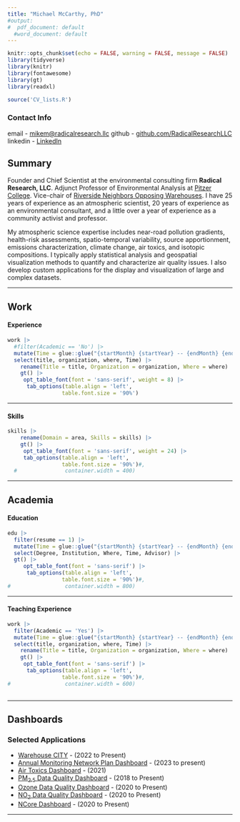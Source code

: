 ```yaml
---
title: "Michael McCarthy, PhD"
#output:
#  pdf_document: default
  #word_document: default
---
```


```r
knitr::opts_chunk$set(echo = FALSE, warning = FALSE, message = FALSE)
library(tidyverse)
library(knitr)
library(fontawesome)
library(gt)
library(readxl)

source('CV_lists.R')

```

### Contact Info

email - [mikem\@radicalresearch.llc](mailto:mikem@radicalresearch.llc){.email} github - [github.com/RadicalResearchLLC](https://github.com/RadicalResearchLLC) linkedin - [LinkedIn](https://www.linkedin.com/in/mike-mccarthy-7966964/)

## Summary

Founder and Chief Scientist at the environmental consulting firm **Radical Research, LLC**. Adjunct Professor of Environmental Analysis at [Pitzer College](https://www.pitzer.edu/). Vice-chair of [Riverside Neighbors Opposing Warehouses](https://sites.google.com/view/rivnow/). I have 25 years of experience as an atmospheric scientist, 20 years of experience as an environmental consultant, and a little over a year of experience as a community activist and professor.

My atmospheric science expertise includes near-road pollution gradients, health-risk assessments, spatio-temporal variability, source apportionment, emissions characterization, climate change, air toxics, and isotopic compositions. I typically apply statistical analysis and geospatial visualization methods to quantify and characterize air quality issues. I also develop custom applications for the display and visualization of large and complex datasets.

<hr>

## Work {.domain-header}

#### Experience

```r
work |> 
  #filter(Academic == 'No') |>
  mutate(Time = glue::glue("{startMonth} {startYear} -- {endMonth} {endYear}",.na = '')) |> 
  select(title, organization, where, Time) |> 
    rename(Title = title, Organization = organization, Where = where) |> 
    gt() |> 
     opt_table_font(font = 'sans-serif', weight = 8) |> 
      tab_options(table.align = 'left',
                 table.font.size = '90%')

```

<hr>

#### Skills

```r

skills |> 
    rename(Domain = area, Skills = skills) |> 
    gt() |> 
     opt_table_font(font = 'sans-serif', weight = 24) |> 
     tab_options(table.align = 'left',
                 table.font.size = '90%')#,
  #               container.width = 400)

```

<hr>

## Academia {.domain-header}

#### Education

```r

edu |> 
  filter(resume == 1) |> 
  mutate(Time = glue::glue("{startMonth} {startYear} -- {endMonth} {endYear}",.na = '')) |>
  select(Degree, Institution, Where, Time, Advisor) |>
  gt() |> 
     opt_table_font(font = 'sans-serif') |> 
      tab_options(table.align = 'left',
                 table.font.size = '90%')#,
#                 container.width = 800)

```

<hr>

#### Teaching Experience

```r
work |> 
  filter(Academic == 'Yes') |>
  mutate(Time = glue::glue("{startMonth} {startYear} -- {endMonth} {endYear}",.na = '')) |> 
  select(title, organization, where, Time) |> 
    rename(Title = title, Organization = organization, Where = where) |> 
    gt() |> 
     opt_table_font(font = 'sans-serif') |> 
      tab_options(table.align = 'left',
                 table.font.size = '90%')#,
#                 container.width = 600)
 
```

<hr>

## Dashboards {.domain-header}

### Selected Applications

-   [Warehouse CITY](https://radicalresearch.shinyapps.io/WarehouseCITY/) - (2022 to Present)
-   [Annual Monitoring Network Plan Dashboard](https://rconnect-public.epa.gov/AMNP_Dashboard/) - (2023 to present)
-   [Air Toxics Dashboard](https://radicalresearch.shinyapps.io/ToxicsDashboard/) - (2021)
-   [PM~2.5~ Data Quality Dashboard](https://sti-r-shiny.shinyapps.io/QVA_Dashboard/) - (2018 to Present)
-   [Ozone Data Quality Dashboard](https://sti-r-shiny.shinyapps.io/ozone_Dashboard/) - (2020 to Present)
-   [NO~2~ Data Quality Dashboard](https://sti-r-shiny.shinyapps.io/QVA_Dashboard/) - (2020 to Present)
-   [NCore Dashboard](https://sti-r-shiny.shinyapps.io/NCORE_Dashboard/) - (2020 to Present)

<hr> 



